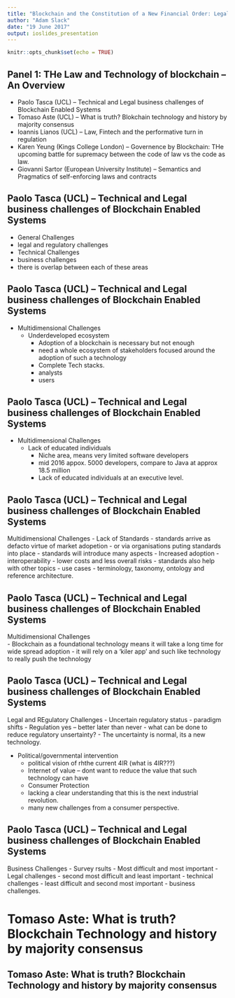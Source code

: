 ```yaml
---
title: "Blockchain and the Constitution of a New Financial Order: Legal and Political Challenges"
author: "Adam Slack"
date: "19 June 2017"
output: ioslides_presentation
---
```


```r
knitr::opts_chunk$set(echo = TRUE)
```

## Panel 1: THe Law and Technology of blockchain -- An Overview
+ Paolo Tasca (UCL) -- Technical and Legal business challenges of Blockchain Enabled Systems
+ Tomaso Aste (UCL) -- What is truth? Blokchain technology and history by majority consensus
+ Ioannis Lianos (UCL) -- Law, Fintech and the performative turn in regulation
+ Karen Yeung (Kings College London) -- Governence by Blockchain: THe upcoming battle for supremacy between the code of law vs the code as law.
+ Giovanni Sartor (European University Institute) -- Semantics and Pragmatics of self-enforcing laws and contracts

## Paolo Tasca (UCL) -- Technical and Legal business challenges of Blockchain Enabled Systems
+ General Challenges
+ legal and regulatory challenges
+ Technical Challenges
+ business challenges
+ there is overlap between each of these areas

## Paolo Tasca (UCL) -- Technical and Legal business challenges of Blockchain Enabled Systems
+ Multidimensional Challenges
    - Underdeveloped ecosystem
        - Adoption of a blockchain is necessary but not enough
        - need a whole ecosystem of stakeholders focused around the adoption of such a technology
        - Complete Tech stacks.
        - analysts
        - users
  
## Paolo Tasca (UCL) -- Technical and Legal business challenges of Blockchain Enabled Systems
+ Multidimensional Challenges
    - Lack of educated individuals
        - Niche area, means very limited software developers
        - mid 2016 appox. 5000 developers, compare to Java at approx 18.5 million
        - Lack of educated individuals at an executive level.

## Paolo Tasca (UCL) -- Technical and Legal business challenges of Blockchain Enabled Systems
Multidimensional Challenges
- Lack of Standards
    - standards arrive as defacto virtue of market adopetion
    - or via organisations puting standards into place
    - standards will introduce many aspects
        - Increased adoption
        - interoperability
        - lower costs and less overall risks
    - standards also help with other topics
        - use cases
        - terminology, taxonomy, ontology and reference architecture.
            

## Paolo Tasca (UCL) -- Technical and Legal business challenges of Blockchain Enabled Systems
Multidimensional Challenges            
- Blockchain as a foundational technology means it will take a long time for wide spread adoption
- it will rely on a 'kiler app' and such like technology to really push the technology
    

## Paolo Tasca (UCL) -- Technical and Legal business challenges of Blockchain Enabled Systems
Legal and REgulatory Challenges
- Uncertain regulatory status
    - paradigm shifts
    - Regulation yes -- better later than never
    - what can be done to reduce regulatory unsertainty?
    - The uncertainty is normal, its a new technology.
    
- Political/governmental intervention
    - political vision of rhthe current 4IR (what is 4IR???)
    - Internet of value -- dont want to reduce the value that such technology can have
    - Consumer Protection
    - lacking a clear understanding that this is the next industrial revolution.
    - many new challenges from a consumer perspective.
    

## Paolo Tasca (UCL) -- Technical and Legal business challenges of Blockchain Enabled Systems
Business Challenges
- Survey rsults
  - Most difficult and most important - Legal challenges
  - second most difficult and least important - technical challenges
  - least difficult and second most important - business challenges.
  
  

# Tomaso Aste: What is truth? Blockchain Technology and history by majority consensus
## Tomaso Aste: What is truth? Blockchain Technology and history by majority consensus
  
  





